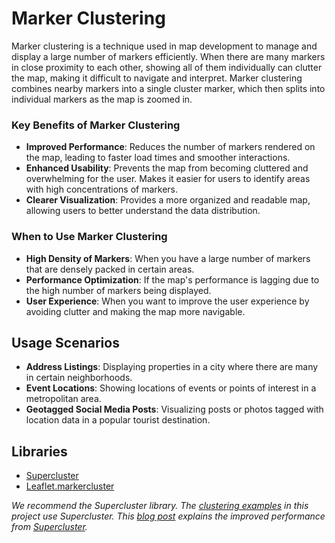 
<Meta title="Marker Clustering" />

# Marker Clustering

Marker clustering is a technique used in map development to manage and display a large number of markers efficiently. When there are many markers in close proximity to each other, showing all of them individually can clutter the map, making it difficult to navigate and interpret. Marker clustering combines nearby markers into a single cluster marker, which then splits into individual markers as the map is zoomed in.

### Key Benefits of Marker Clustering

- **Improved Performance**: Reduces the number of markers rendered on the map, leading to faster load times and smoother interactions.
- **Enhanced Usability**: Prevents the map from becoming cluttered and overwhelming for the user.
Makes it easier for users to identify areas with high concentrations of markers.
- **Clearer Visualization**: Provides a more organized and readable map, allowing users to better understand the data distribution.

### When to Use Marker Clustering

- **High Density of Markers**: When you have a large number of markers that are densely packed in certain areas.
- **Performance Optimization**: If the map's performance is lagging due to the high number of markers being displayed.
- **User Experience**: When you want to improve the user experience by avoiding clutter and making the map more navigable.

## Usage Scenarios

- **Address Listings**: Displaying properties in a city where there are many in certain neighborhoods.
- **Event Locations**: Showing locations of events or points of interest in a metropolitan area.
- **Geotagged Social Media Posts**: Visualizing posts or photos tagged with location data in a popular tourist destination.

## Libraries

- [Supercluster](https://github.com/mapbox/supercluster)
- [Leaflet.markercluster](https://github.com/Leaflet/Leaflet.markercluster)

*We recommend the Supercluster library. The [clustering examples](./?path=/docs/react-markercluster--docs) in this project use Supercluster. This [blog post](https://blog.mapbox.com/clustering-millions-of-points-on-a-map-with-supercluster-272046ec5c97) explains the improved performance from [Supercluster](https://github.com/mapbox/supercluster).*